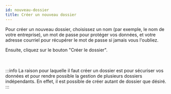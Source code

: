 ```yaml
---
id: nouveau-dossier
title: Créer un nouveau dossier
---
```



Pour créer un nouveau dossier, choisissez un nom (par exemple, le nom de votre entreprise),
un mot de passe pour protéger vos données, et votre adresse courriel pour récupérer le mot de passe si
jamais vous l'oubliez.

<Image img={screenshot}/>
<br/>
Ensuite, cliquez sur le bouton "Créer le dossier".

<br/>
<br/>
<br/>

:::info
La raison pour laquelle il faut créer un dossier est pour sécuriser vos données
et pour rendre possible la gestion de plusieurs dossiers indépendants.
En effet, il est possible de créer autant de dossier que désiré.
:::

